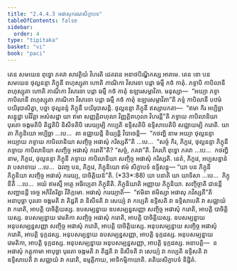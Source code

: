 ```yaml
---
title: "2.4.4.3 អផាសុករណសិក្ខាបទ"
tableOfContents: false
sidebar:
  order: 4
type: "tipitaka"
basket: "vi"
book: "paci"
---
```



<DynamicBreadcrumb />

<Division number="941" book="paci">

<Paragraph number="2901" book="paci">
តេន សមយេន ពុទ្ធោ ភគវា សាវត្ថិយំ វិហរតិ ជេតវនេ អនាថបិណ្ឌិកស្ស អារាមេ. តេន ខោ បន សមយេន ថុល្លនន្ទា ភិក្ខុនី ពហុស្សុតា ហោតិ ភាណិកា វិសារទា បដ្ដា ធម្មឹ កថំ កាតុំ. ភទ្ទាបិ កាបិលានី ពហុស្សុតា ហោតិ ភាណិកា វិសារទា បដ្ដា ធម្មឹ កថំ កាតុំ ឧឡារសម្ភាវិតា. មនុស្សា—  “អយ្យា ភទ្ទា កាបិលានី ពហុស្សុតា ភាណិកា វិសារទា បដ្ដា ធម្មឹ កថំ កាតុំ ឧឡារសម្ភាវិតា”តិ ភទ្ទំ កាបិលានឹ បឋមំ បយិរុបាសិត្វា, បច្ឆា ថុល្លនន្ទំ ភិក្ខុនឹ បយិរុបាសន្តិ. ថុល្លនន្ទា ភិក្ខុនី ឥស្សាបកតា—  “ឥមា កិរ អប្បិច្ឆា សន្តុដ្ឋា បវិវិត្តា អសំសដ្ឋា យា ឥមា សញ្ញត្តិពហុលា វិញ្ញត្តិពហុលា វិហរន្តី”តិ ភទ្ទាយ កាបិលានិយា បុរតោ ចង្កមតិបិ តិដ្ឋតិបិ និសីទតិបិ សេយ្យម្បិ កប្បេតិ ឧទ្ទិសតិបិ ឧទ្ទិសាបេតិបិ សជ្ឈាយម្បិ ករោតិ.
</Paragraph>

<Paragraph number="2902" book="paci">
យា តា ភិក្ខុនិយោ អប្បិច្ឆា …បេ…  តា ឧជ្ឈាយន្តិ ខិយ្យន្តិ វិបាចេន្តិ—  “កថញ្ហិ នាម អយ្យា ថុល្លនន្ទា អយ្យាយ ភទ្ទាយ កាបិលានិយា សញ្ចិច្ច អផាសុំ ករិស្សតី”តិ …បេ…  “សច្ចំ កិរ, ភិក្ខវេ, ថុល្លនន្ទា ភិក្ខុនី ភទ្ទាយ កាបិលានិយា សញ្ចិច្ច អផាសុំ ករោតី”តិ? “សច្ចំ, ភគវា”តិ. វិគរហិ ពុទ្ធោ ភគវា …បេ…  កថញ្ហិ នាម, ភិក្ខវេ, ថុល្លនន្ទា ភិក្ខុនី ភទ្ទាយ កាបិលានិយា សញ្ចិច្ច អផាសុំ ករិស្សតិ. នេតំ, ភិក្ខវេ, អប្បសន្នានំ វា បសាទាយ …បេ…  ឯវញ្ច បន, ភិក្ខវេ, ភិក្ខុនិយោ ឥមំ សិក្ខាបទំ ឧទ្ទិសន្តុ—
</Paragraph>

</Division>
<Division number="942" book="paci">

<Paragraph number="2903" book="paci">
<Emphasis>“យា បន ភិក្ខុនី ភិក្ខុនិយា សញ្ចិច្ច អផាសុំ ករេយ្យ, បាចិត្តិយន៑”</Emphasis>តិ. (*33*:<Emphasis>88</Emphasis>)
</Paragraph>

</Division>
<Division number="943" book="paci">

<Paragraph number="2904" book="paci">
<Emphasis>យា បនា</Emphasis>តិ យា យាទិសា …បេ…  <Emphasis>ភិក្ខុនី</Emphasis>តិ …បេ…  អយំ ឥមស្មឹ អត្ថេ អធិប្បេតា ភិក្ខុនីតិ.
</Paragraph>

<Paragraph number="2905" book="paci">
<Emphasis>ភិក្ខុនិយា</Emphasis>តិ អញ្ញាយ ភិក្ខុនិយា.
</Paragraph>

<Paragraph number="2906" book="paci">
<Emphasis>សញ្ចិច្ចា</Emphasis>តិ ជានន្តី សញ្ជានន្តី ចេច្ច អភិវិតរិត្វា វីតិក្កមោ.
</Paragraph>

<Paragraph number="2907" book="paci">
<Emphasis>អផាសុំ ករេយ្យា</Emphasis>តិ—  “ឥមិនា ឥមិស្សា អផាសុ ភវិស្សតី”តិ អនាបុច្ឆា បុរតោ ចង្កមតិ វា តិដ្ឋតិ វា និសីទតិ វា សេយ្យំ វា កប្បេតិ ឧទ្ទិសតិ វា ឧទ្ទិសាបេតិ វា សជ្ឈាយំ វា ករោតិ, អាបត្តិ បាចិត្តិយស្ស.
</Paragraph>

</Division>
<Division number="944" book="paci">

<Paragraph number="2908" book="paci">
ឧបសម្បន្នាយ ឧបសម្បន្នសញ្ញា សញ្ចិច្ច អផាសុំ ករោតិ, អាបត្តិ បាចិត្តិយស្ស. ឧបសម្បន្នាយ វេមតិកា សញ្ចិច្ច អផាសុំ ករោតិ, អាបត្តិ បាចិត្តិយស្ស. ឧបសម្បន្នាយ អនុបសម្បន្នសញ្ញា សញ្ចិច្ច អផាសុំ ករោតិ, អាបត្តិ បាចិត្តិយស្ស.
</Paragraph>

<Paragraph number="2909" book="paci">
អនុបសម្បន្នាយ សញ្ចិច្ច អផាសុំ ករោតិ, អាបត្តិ ទុក្កដស្ស. អនុបសម្បន្នាយ ឧបសម្បន្នសញ្ញា, អាបត្តិ ទុក្កដស្ស. អនុបសម្បន្នាយ វេមតិកា, អាបត្តិ ទុក្កដស្ស. អនុបសម្បន្នាយ អនុបសម្បន្នសញ្ញា, អាបត្តិ ទុក្កដស្ស.
</Paragraph>

</Division>
<Division number="945" book="paci">

<Paragraph number="2910" book="paci">
អនាបត្តិ—  ន អផាសុំ កត្តុកាមា អាបុច្ឆា បុរតោ ចង្កមតិ វា តិដ្ឋតិ វា និសីទតិ វា សេយ្យំ វា កប្បេតិ ឧទ្ទិសតិ វា ឧទ្ទិសាបេតិ វា សជ្ឈាយំ វា ករោតិ, ឧម្មត្តិកាយ, អាទិកម្មិកាយាតិ.

</Paragraph>
</Division>

<Paragraph number="2911" type="center" book="paci">
តតិយសិក្ខាបទំ និដ្ឋិតំ.
</Paragraph>
